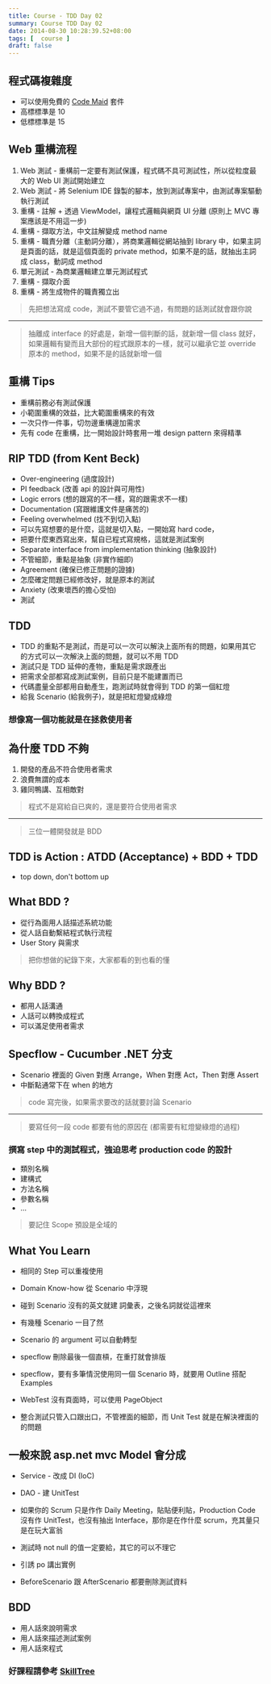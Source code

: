 ```yaml
---
title: Course - TDD Day 02
summary: Course TDD Day 02
date: 2014-08-30 10:28:39.52+08:00
tags: [  course ]
draft: false
---
```


## 程式碼複雜度
 - 可以使用免費的 [Code Maid](http://www.codemaid.net/) 套件
 - 高標標準是 10
 - 低標標準是 15

## Web 重構流程
 1. Web 測試 - 重構前一定要有測試保護，程式碼不具可測試性，所以從粒度最大的 Web UI 測試開始建立
 2. Web 測試 - 將 Selenium IDE 錄製的腳本，放到測試專案中，由測試專案驅動執行測試
 3. 重構 - 註解 + 透過 ViewModel，讓程式邏輯與網頁 UI 分離 (原則上 MVC 專案應該是不用這一步)
 4. 重構 - 擷取方法，中文註解變成 method name
 5. 重構 - 職責分離（主動詞分離），將商業邏輯從網站抽到 library 中，如果主詞是頁面的話，就是這個頁面的 private method，如果不是的話，就抽出主詞成 class，動詞成 method
 6. 單元測試 - 為商業邏輯建立單元測試程式
 7. 重構 - 擷取介面
 8. 重構 - 將生成物件的職責獨立出
 
> 先把想法寫成 code，測試不要管它過不過，有問題的話測試就會跟你說

---

> 抽離成 interface 的好處是，新增一個判斷的話，就新增一個 class 就好，如果邏輯有變而且大部份的程式跟原本的一樣，就可以繼承它並 override 原本的 method，如果不是的話就新增一個

## 重構 Tips
 - 重構前務必有測試保護
 - 小範圍重構的效益，比大範圍重構來的有效
 - 一次只作一件事，切勿邊重構邊加需求
 - 先有 code 在重構，比一開始設計時套用一堆 design pattern 來得精準

## RIP TDD (from Kent Beck)
 - Over-engineering (過度設計)
 - PI feedback (改善 api 的設計與可用性)
 - Logic errors (想的跟寫的不一樣，寫的跟需求不一樣)
 - Documentation (寫跟維護文件是痛苦的)
 - Feeling overwhelmed (找不到切入點)
  - 可以先寫想要的是什麼，這就是切入點，一開始寫 hard code，
  - 把要什麼東西寫出來，幫自已程式寫規格，這就是測試案例
 - Separate interface from implementation thinking (抽象設計)
 -  不管細節，重點是抽象 (非實作細即)
 - Agreement (確保已修正問題的證據)
 -  怎麼確定問題已經修改好，就是原本的測試
 - Anxiety (改東壞西的擔心受怕)
  - 測試

## TDD
 - TDD 的重點不是測試，而是可以一次可以解決上面所有的問題，如果用其它的方式可以一次解決上面的問題，就可以不用 TDD
 - 測試只是 TDD 延伸的產物，重點是需求跟產出
 - 把需求全部都寫成測試案例，目前只是不能建置而已
 - 代碼盡量全部都用自動產生，跑測試時就會得到 TDD 的第一個紅燈
 - 給我 Scenario (給我例子)，就是把紅燈變成綠燈

### 想像寫一個功能就是在拯救使用者

## 為什麼 TDD 不夠
 1. 開發的產品不符合使用者需求
 2. 浪費無謂的成本
 3. 雞同鴨講、互相敵對

> 程式不是寫給自已爽的，還是要符合使用者需求

---

> 三位一體開發就是 BDD

## TDD is Action : ATDD (Acceptance) + BDD + TDD
- top down, don't bottom up

## What BDD ?
 - 從行為面用人話描述系統功能
 - 從人話自動繫結程式執行流程
 - User Story 與需求

> 把你想做的紀錄下來，大家都看的到也看的懂

## Why BDD ?
 - 都用人話溝通
 - 人話可以轉換成程式
 - 可以滿足使用者需求

## Specflow - Cucumber .NET 分支
 - Scenario 裡面的 Given 對應 Arrange，When 對應 Act，Then 對應 Assert
 - 中斷點通常下在 when 的地方

> code 寫完後，如果需求要改的話就要討論 Scenario

---

> 要寫任何一段 code 都要有他的原因在 (都需要有紅燈變綠燈的過程)

### 撰寫 step 中的測試程式，強迫思考 production code 的設計
- 類別名稱
- 建構式
- 方法名稱
- 參數名稱
- …

> 要記住 Scope 預設是全域的

## What You Learn

- 相同的 Step 可以重複使用
- Domain Know-how 從 Scenario 中浮現
- 碰到 Scenario 沒有的英文就建 詞彙表，之後名詞就從這裡來
- 有幾種 Scenario 一目了然
- Scenario 的 argument 可以自動轉型

- specflow 刪除最後一個直槓，在重打就會排版
- specflow，要有多筆情況使用同一個 Scenario 時，就要用 Outline 搭配 Examples
- WebTest 沒有頁面時，可以使用 PageObject
- 整合測試只管入口跟出口，不管裡面的細節，而 Unit Test 就是在解決裡面的的問題

## 一般來說 asp.net mvc Model 會分成
- Service - 改成 DI (IoC)
- DAO - 建 UnitTest

- 如果你的 Scrum 只是作作 Daily Meeting，貼貼便利貼，Production Code 沒有作 UnitTest，也沒有抽出 Interface，那你是在作什麼 scrum，充其量只是在玩大富翁
- 測試時 not null 的值一定要給，其它的可以不理它
- 引誘 po 講出實例
- BeforeScenario 跟 AfterScenario 都要刪除測試資料

## BDD
 - 用人話來說明需求
 - 用人話來描述測試案例
 - 用人話來程式

### 好課程請參考 [SkillTree](http://skilltree.my/)